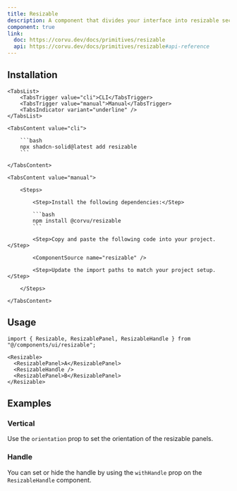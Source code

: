 ```yaml
---
title: Resizable
description: A component that divides your interface into resizable sections.
component: true
link:
  doc: https://corvu.dev/docs/primitives/resizable
  api: https://corvu.dev/docs/primitives/resizable#api-reference
---
```


<ComponentPreview name="resizable-demo" />

## Installation

<Tabs defaultValue="cli">

    <TabsList>
        <TabsTrigger value="cli">CLI</TabsTrigger>
        <TabsTrigger value="manual">Manual</TabsTrigger>
        <TabsIndicator variant="underline" />
    </TabsList>

    <TabsContent value="cli">

        ```bash
        npx shadcn-solid@latest add resizable
        ```

    </TabsContent>

    <TabsContent value="manual">

        <Steps>

            <Step>Install the following dependencies:</Step>

            ```bash
            npm install @corvu/resizable
            ```

            <Step>Copy and paste the following code into your project.</Step>

            <ComponentSource name="resizable" />

            <Step>Update the import paths to match your project setup.</Step>

        </Steps>

    </TabsContent>

</Tabs>

## Usage

```tsx
import { Resizable, ResizablePanel, ResizableHandle } from "@/components/ui/resizable";
```

```tsx
<Resizable>
  <ResizablePanel>A</ResizablePanel>
  <ResizableHandle />
  <ResizablePanel>B</ResizablePanel>
</Resizable>
```

## Examples

### Vertical

Use the `orientation` prop to set the orientation of the resizable panels.

<ComponentPreview name="resizable-vertical-demo" />

### Handle

You can set or hide the handle by using the `withHandle` prop on the `ResizableHandle` component.

<ComponentPreview name="resizable-with-handle-demo" />
